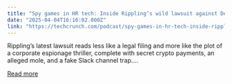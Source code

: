 ```yaml
---
title: "Spy games in HR tech: Inside Rippling’s wild lawsuit against Deel"
date: "2025-04-04T16:16:02.000Z"
link: "https://techcrunch.com/podcast/spy-games-in-hr-tech-inside-ripplings-wild-lawsuit-against-deel/"
---
```


Rippling’s latest lawsuit reads less like a legal filing and more like the plot of a corporate espionage thriller, complete with secret crypto payments, an alleged mole, and a fake Slack channel trap....

[Read more](https://techcrunch.com/podcast/spy-games-in-hr-tech-inside-ripplings-wild-lawsuit-against-deel/)
